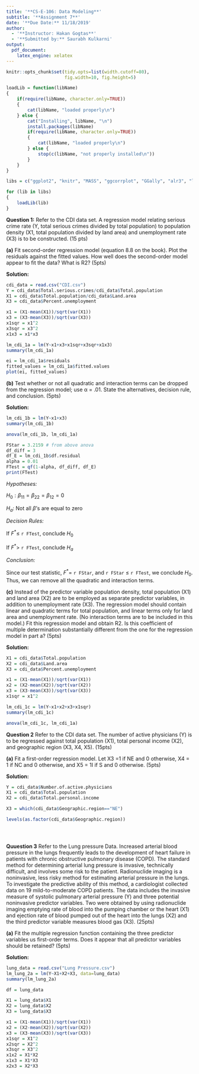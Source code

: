 ```yaml
---
title: '**CS-E-106: Data Modeling**'
subtitle: '**Assignment 7**'
date: '**Due Date:** 11/18/2019'
author:
  - '**Instructor: Hakan Gogtas**'
  - '**Submitted by:** Saurabh Kulkarni'
output: 
  pdf_document: 
    latex_engine: xelatex
---
```



```r

knitr::opts_chunk$set(tidy.opts=list(width.cutoff=80), 
                      fig.width=10, fig.height=5)

loadLib = function(libName)
{
    if(require(libName, character.only=TRUE))
    {
        cat(libName, "loaded properly\n")
    } else {
        cat("Installing", libName, "\n")
        install.packages(libName)
        if(require(libName, character.only=TRUE))
        {
            cat(libName, "loaded properly\n")
        } else {
            stop(c(libName, "not properly installed\n"))
        }
    }
}

libs = c("ggplot2", "knitr", "MASS", "ggcorrplot", "GGally", "alr3", "lattice", "dplyr", "ALSM")

for (lib in libs)
{
    loadLib(lib)
}

```



**Question 1:** Refer to the CDI data set. A regression model relating serious crime rate (Y, total serious crimes divided by total population) to population density (X1, total population divided by land area) and unemployment rate (X3) is to be constructed. (15 pts)

**(a)** Fit second-order regression model (equation 8.8 on the book). Plot the residuals against the fitted values. How well does the second-order model appear to fit the data? What is R2? (5pts)

**Solution:**

```r
cdi_data = read.csv("CDI.csv")
Y = cdi_data$Total.serious.crimes/cdi_data$Total.population
X1 = cdi_data$Total.population/cdi_data$Land.area
X3 = cdi_data$Percent.unemployment

x1 = (X1-mean(X1))/sqrt(var(X1))
x3 = (X3-mean(X3))/sqrt(var(X3))
x1sqr = x1^2
x3sqr = x3^2
x1x3 = x1*x3

```


```r
lm_cdi_1a = lm(Y~x1+x3+x1sqr+x3sqr+x1x3)
summary(lm_cdi_1a)
```


```r
ei = lm_cdi_1a$residuals
fitted_values = lm_cdi_1a$fitted.values
plot(ei, fitted_values)
```

**(b)** Test whether or not all quadratic and interaction terms can be dropped from the regression model; use α = .01. State the alternatives, decision rule, and conclusion. (5pts)

**Solution:**

```r
lm_cdi_1b = lm(Y~x1+x3)
summary(lm_cdi_1b)
```


```r
anova(lm_cdi_1b, lm_cdi_1a)
```


```r
FStar = 3.2159 # from above anova 
df_diff = 3
df_E = lm_cdi_1b$df.residual
alpha = 0.01
FTest = qf(1-alpha, df_diff, df_E)
print(FTest)
```


*Hypotheses:*

$H_0: \beta_{11} = \beta_{22} = \beta_{12} = 0$ 

$H_a:$ Not all $\beta$'s are equal to zero


*Decision Rules:*

If $F^* \leq$ `r FTest`, conclude $H_0$

If $F^* >$ `r FTest`, conclude $H_a$

*Conclusion:*

Since our test statistic, $F^* =$ `r FStar`, and `r FStar` $\leq$ `r FTest`, we conclude $H_0$. Thus, we can remove all the quadratic and interaction terms.


**(c)** Instead of the predictor variable population density, total population (X1) and land area (X2) are to be employed as separate predictor variables, in addition to unemployment rate (X3). The regression model should contain linear and quadratic terms for total population, and linear terms only for land area and unemployment rate. (No interaction terms are to be included in this model.) Fit this regression model and obtain R2. Is this coefficient of multiple determination substantially different from the one for the regression model in part a? (5pts)

**Solution:**

```r

X1 = cdi_data$Total.population
X2 = cdi_data$Land.area
X3 = cdi_data$Percent.unemployment

x1 = (X1-mean(X1))/sqrt(var(X1))
x2 = (X2-mean(X2))/sqrt(var(X2))
x3 = (X3-mean(X3))/sqrt(var(X3))
x1sqr = x1^2

```


```r
lm_cdi_1c = lm(Y~x1+x2+x3+x1sqr)
summary(lm_cdi_1c)
```


```r
anova(lm_cdi_1c, lm_cdi_1a)
```

**Question 2** Refer to the CDI data set. The number of active physicians (Y) is to be regressed against total population (X1), total personal income (X2), and geographic region (X3, X4, X5). (15pts)

**(a)** Fit a first-order regression model. Let X3 =1 if NE and 0 otherwise, X4 = 1 if NC and 0 otherwise, and X5 = 1I if S and 0 otherwise. (5pts)


**Solution:**

```r
Y = cdi_data$Number.of.active.physicians
X1 = cdi_data$Total.population
X2 = cdi_data$Total.personal.income

X3 = which(cdi_data$Geographic.region=="NE")

```


```r
levels(as.factor(cdi_data$Geographic.region))
```


```r
```


```r
```


```r
```

**Quuestion 3** Refer to the Lung pressure Data. Increased arterial blood pressure in the lungs frequently leads to the development of heart failure in patients with chronic obstructive pulmonary disease (COPD). The standard method for determining arterial lung pressure is invasive, technically difficult, and involves some risk to the patient. Radionuclide imaging is a noninvasive, less risky method for estimating arterial pressure in the lungs. To investigate the predictive ability of this method, a cardiologist collected data on 19 mild-to-moderate COPD patients. The data includes the invasive measure of systolic pulmonary arterial pressure (Y) and three potential noninvasive predictor variables. Two were obtained by using radionuclide imaging emptying rate of blood into the pumping chamber or the heart (X1) and ejection rate of blood pumped out of the heart into the lungs (X2) and the third predictor variable measures blood gas (X3). (25pts)


**(a)** Fit the multiple regression function containing the three predictor variables us first-order terms. Does it appear that all predictor variables should be retained? (5pts)

**Solution:**

```r
lung_data = read.csv("Lung Pressure.csv")
lm_lung_2a = lm(Y~X1+X2+X3, data=lung_data)
summary(lm_lung_2a)
```


```r
df = lung_data

X1 = lung_data$X1
X2 = lung_data$X2
X3 = lung_data$X3

x1 = (X1-mean(X1))/sqrt(var(X1))
x2 = (X2-mean(X2))/sqrt(var(X2))
x3 = (X3-mean(X3))/sqrt(var(X3))
x1sqr = X1^2
x2sqr = X2^2
x3sqr = X3^2
x1x2 = X1*X2
x1x3 = X1*X3
x2x3 = X2*X3

```


```r
```


```r
```


```r
```


```r
```






